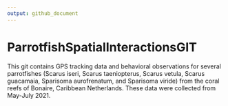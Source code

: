 ```yaml
---
output: github_document
---
```


<!-- README.md is generated from README.Rmd. Please edit that file -->



# ParrotfishSpatialInteractionsGIT

This git contains GPS tracking data and behavioral observations for several parrotfishes (Scarus iseri, Scarus taeniopterus, Scarus vetula, Scarus guacamaia, Sparisoma aurofrenatum, and Sparisoma viride) from the coral reefs of Bonaire, Caribbean Netherlands. These data were collected from May-July 2021. 
